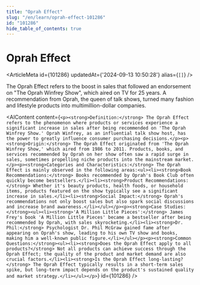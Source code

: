 ```yaml
---
title: "Oprah Effect"
slug: "/en/learn/oprah-effect-101286"
id: "101286"
hide_table_of_contents: true
---
```



# Oprah Effect

<ArticleMeta id={101286} updatedAt={'2024-09-13 10:50:28'} alias={`[]`} />
<div className='border-solid border-b border-t-0 my-4 border-[var(--ifm-color-gray-300)]' />

The Oprah Effect refers to the boost in sales that followed an endorsement on "The Oprah Winfrey Show", which aired on TV for 25 years. A recommendation from Oprah, the queen of talk shows, turned many fashion and lifestyle products into multimillion-dollar companies.

<AIContent content={`<p><strong>Definition:</strong> The Oprah Effect refers to the phenomenon where products or services experience a significant increase in sales after being recommended on 'The Oprah Winfrey Show.' Oprah Winfrey, as an influential talk show host, has the power to greatly influence consumer purchasing decisions.</p><p><strong>Origin:</strong> The Oprah Effect originated from 'The Oprah Winfrey Show,' which aired from 1986 to 2011. Products, books, and services recommended by Oprah on her show often saw a rapid surge in sales, sometimes propelling niche products into the mainstream market.</p><p><strong>Categories and Characteristics:</strong> The Oprah Effect is mainly observed in the following areas:<ul><li><strong>Book Recommendations:</strong> Books recommended by Oprah's Book Club often quickly become bestsellers.</li><li><strong>Product Recommendations:</strong> Whether it's beauty products, health foods, or household items, products featured on the show typically see a significant increase in sales.</li><li><strong>Social Impact:</strong> Oprah's recommendations not only boost sales but also spark social discussions and increase brand awareness.</li></ul></p><p><strong>Case Studies:</strong><ul><li><strong>'A Million Little Pieces':</strong> James Frey's book 'A Million Little Pieces' became a bestseller after being recommended by Oprah, with sales skyrocketing.</li><li><strong>Dr. Phil:</strong> Psychologist Dr. Phil McGraw gained fame after appearing on Oprah's show, leading to his own TV show and books, making him a well-known public figure.</li></ul></p><p><strong>Common Questions:</strong><ul><li><strong>Does the Oprah Effect apply to all products?</strong> Not all products can achieve success through the Oprah Effect; the quality of the product and market demand are also crucial factors.</li><li><strong>Is the Oprah Effect long-lasting?</strong> The Oprah Effect typically results in a short-term sales spike, but long-term impact depends on the product's sustained quality and market strategy.</li></ul></p>`} id={101286} />

